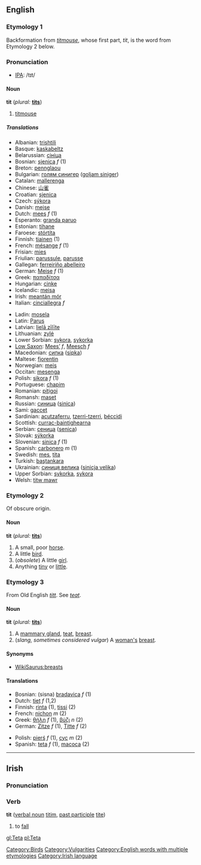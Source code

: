 {{wikipedia}}
==English==

===Etymology 1 ===
Backformation from ''[[titmouse]]'', whose first part, ''tit'', is the word from Etymology 2 below.

=== Pronunciation ===
*[[w:IPA|IPA]]: /tɪt/

==== Noun ====
'''tit''' (''plural:'' '''[[tits]]''')
# [[titmouse]]

===== Translations =====
{{top}}
*Albanian: [[trishtili]]
*Basque: [[kaskabeltz]]
*Belarussian: [[сініца]]
*Bosnian: [[sjenica]] ''f'' (1)
*Breton: [[pennglaou]]
*Bulgarian: [[голям синигер]] ([[goljam siniger]])
*Catalan: [[mallerenga]]
*Chinese: [[山雀]]
*Croatian: [[sjenica]]
*Czech: [[sýkora]]
*Danish: [[mejse]]
*Dutch: [[mees]] ''f'' (1)
*Esperanto: [[granda paruo]]
*Estonian: [[tihane]]
*Faroese: [[stórtíta]]
*Finnish: [[tiainen]] (1)
*French: [[mésange]] ''f'' (1)
*Frisian: [[mies]]
*Friulian: [[parussule]], [[parusse]]
*Gallegan: [[ferreiriño abelleiro]]
*German: [[Meise]] ''f'' (1)
*Greek: [[παπαδίτσα]] '' ''
*Hungarian: [[cinke]]
*Icelandic: [[meisa]]
*Irish: [[meantán mór]]
*Italian: [[cinciallegra]] ''f''
{{mid}}
*Ladin: [[mosela]]
*Latin: [[Parus]] '' ''
*Latvian: [[lielā zīlīte]]
*Lithuanian: [[zylė]]
*Lower Sorbian: [[sykora]], [[sykorka]]
*[[Low Saxon]]: [[Mees’]] ''f'', [[Meesch]] ''f''
*Macedonian: [[сипка]] ([[sipka]])
*Maltese: [[fjorentin]]
*Norwegian: [[meis]]
*Occitan: [[mesenga]]
*Polish: [[sikora]] ''f'' (1)
*Portuguese: [[chapim]]
*Romanian: [[piţigoi]]
*Romansh: [[maset]]
*Russian: [[синица]] ([[sinica]])
*Sami: [[gaccet]]
*Sardinian: [[acutzaferru]], [[tzerri-tzerri]], [[béccidi]]
*Scottish: [[currac-baintighearna]]
*Serbian: [[сеница]] ([[senica]])
*Slovak: [[sýkorka]]
*Slovenian: [[sinica]] ''f'' (1)
*Spanish: [[carbonero]] ''m'' (1)
*Swedish: [[mes]], [[tita]]
*Turkish: [[baştankara]]
*Ukrainian: [[синиця велика]] ([[sinicja velika]])
*Upper Sorbian: [[sykorka]], [[sykora]]
*Welsh: [[titw mawr]]
{{bottom}}

===Etymology 2===
Of obscure origin.

====Noun====
'''tit''' (''plural:'' '''[[tits]]''')
# A small, poor [[horse]].
# A little [[bird]].
# (''obsolete'') A little [[girl]].
# Anything [[tiny]] or [[little]].

===Etymology 3===
From Old English ''[[titt#Old English|titt]]''. See ''[[teat]]''.

====Noun====
'''tit''' (''plural:'' '''[[tits]]''')
# A [[mammary gland]], [[teat]], [[breast]].
# (''slang, sometimes considered vulgar'') A [[woman's]] [[breast]].

====Synonyms====
*[[WikiSaurus:breasts]]

====Translations====
{{top}}
*Bosnian: (sisna) [[bradavica]] ''f'' (1)
*Dutch: [[tiet]] ''f'' (1,2)
*Finnish: [[rinta]] (1), [[tissi]] (2)
*French: [[nichon]] ''m'' (2)
*Greek: [[θήλη]] ''f'' (1), [[βύζι]] ''n'' (2)
*German: [[Zitze]] ''f'' (1), [[Titte]] ''f'' (2)
{{mid}}
*Polish: [[pierś]] ''f'' (1), [[cyc]] ''m'' (2)
*Spanish: [[teta]] ''f'' (1), [[macoca]] (2)
{{bottom}}

<!--of which etymology is this definition?

===Etymology 4===
Perhaps imitative of light tap.  Confer earlier ''[[tip for tap]]'', "blow for blow", from "[[tip]]", + "[[tap]]"; also confer dialectal ''[[tint for tant]]'', apparantly after French ''[[tant pour tant]]''.
====Noun====
'''tit''' (''only in [[tit for tat]], quod vide'')
# ''British slang'' person who looks ridiculous or behaves in a ridiculous way

-->

[[Category:Birds]]
[[Category:Vulgarities]]
[[Category:English words with multiple etymologies]]

----
==Irish==
===Pronunciation===
{{IPA|[t&#690;it&#690;]}}
===Verb===
'''tit''' ([[verbal noun]] [[titim]], [[past participle]] [[tite]])
#to [[fall]]

[[Category:Irish language]]

[[gl:Teta]]
[[pl:Teta]]